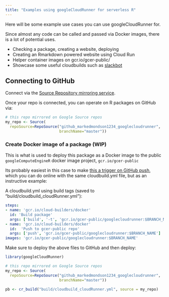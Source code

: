 ```yaml
---
title: "Examples using googleCloudRunner for serverless R"
---
```


Here will be some example use cases you can use googleCloudRunner for.

Since almost any code can be called and passed via Docker images, there is a lot of potential uses.

* Checking a package, creating a website, deploying
* Creating an Rmarkdown powered website using Cloud Run
* Helper container images on gcr.io/gcer-public/
* Showcase some useful cloudbuilds such as [slackbot](https://github.com/GoogleCloudPlatform/cloud-builders-community/tree/master/slackbot)


## Connecting to GitHub 

Connect via the [Source Repository mirroring service](https://cloud.google.com/source-repositories/docs/mirroring-a-github-repository).

Once your repo is connected, you can operate on R packages on GitHub via:

```r
# this repo mirrored on Google Source repos
my_repo <- Source(
  repoSource=RepoSource("github_markedmondson1234_googlecloudrunner",
                        branchName="master"))
```


### Create Docker image of a package (WIP)

This is what is used to deploy this package as a Docker image to the public `googleComputeEngineR` docker image project, `gcr.io/gcer-public`

Its probably easiest in this case to make [this a trigger on GitHub push](https://console.cloud.google.com/cloud-build/triggers), which you can do online with the same cloudbuild.yml file, but as an instructive example:

A cloudbuild.yml using build tags (saved to "build/cloudbuild_cloudRunner.yml"):

```yml
steps:
- name: 'gcr.io/cloud-builders/docker'
  id: 'Build package'
  args: ['build', '-t', 'gcr.io/gcer-public/googlecloudrunner:$BRANCH_NAME','.']
- name: 'gcr.io/cloud-builders/docker'
  id:  'Push to gcer-public repo'
  args: ['push', 'gcr.io/gcer-public/googlecloudrunner:$BRANCH_NAME']
images: 'gcr.io/gcer-public/googlecloudrunner:$BRANCH_NAME'
```

Make sure to deploy the above files to GitHub and then deploy:

```r
library(googleCloudRunner)

# this repo mirrored on Google Source repos
my_repo <- Source(
  repoSource=RepoSource("github_markedmondson1234_googlecloudrunner",
                        branchName="master"))

pb <- cr_build("build/cloudbuild_cloudRunner.yml", source = my_repo)
```
